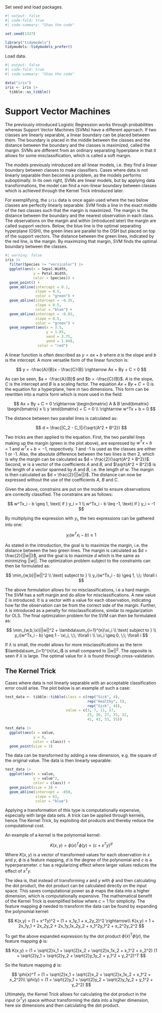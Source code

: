 Set seed and load packages.
```r
#| output: false
#| code-fold: true
#| code-summary: "Show the code"

set.seed(1337)

library("tidymodels")
tidymodels::tidymodels_prefer()
```

Load data.
```r
#| output: false
#| code-fold: true
#| code-summary: "Show the code"

data("iris")
iris <- iris |>
  tibble::as_tibble()
```

# Support Vector Machines

The previously introduced Logistic Regression works through probabilities whereas Support Vector Machines (SVMs) have a different approach. If two classes are linearly separable, a linear boundary can be placed between them. The boundary is placed in the middle between the classes and the distance between the boundary and the classes is maximized, called the margin. SVMs are different from an ordinary separating hyperplane in that it allows for some misclassification, which is called a soft margin.

The models previously introduced are all linear models, i.e. they find a linear boundary between classes to make classifiers. Cases where data is not linearly separable then becomes a problem, as the models performs suboptimally. In its own right, SVMs are linear models, but by applying data transformations, the model can find a non-linear boundary between classes which is achieved through the Kernel Trick introduced later.

For exemplifying, the `iris` data is once again used where the two below classes are perfectly linearly separable. SVM finds a line in the exact middle of the two classes such that the margin is maximized. The margin is the distance between the boundary and the nearest observation in each class. The observations on the margin and within (introduced later) the margin are called support vectors. Below, the blue line is the optimal separating hyperplane (OSH), the green lines are parallel to the OSH but placed on top of the support vectors. The distance between the green lines, indicated by the red line, is the margin. By maximizing that margin, SVM finds the optimal boundary between the classes.

```r
#| warning: false
iris |>
  filter(Species != "versicolor") |> 
  ggplot(aes(x = Sepal.Width,
             y = Petal.Width,
             color = Species)) +
  geom_point() +
  geom_abline(intercept = 0.1,
              slope = 0.5,
              color = "green") +
  geom_abline(intercept = -0.35,
              slope = 0.5,
              color = "blue") +
  geom_abline(intercept = -0.83,
              slope = 0.5,
              color = "green") +
  geom_segment(aes(x = 3.5,
                   y = 1.85,
                   xend = 3.75,
                   yend = 1.04),
               color = "red")
```
A linear function is often described as $y = ax + b$ where $a$ is the slope and $b$ is the intercept. A more versatile form of the linear function is:

$$
y = -\frac{A}{B}x - \frac{C}{B} \rightarrow Ax + By + C = 0
$$

As can be seen, $a = -\frac{A}{B}$ and $b = -\frac{C}{B}$. $A$ is the slope, $C$ is the intercept and $B$ is a scaling factor. The equation $Ax + By + C = 0$ is the equation for a hyperplane, here in two dimensions. This form can be rewritten into a matrix form which is more used in the field:

$$
Ax + By + C = 0 \rightarrow \begin{bmatrix} A & B \end{bmatrix} \begin{bmatrix} x \\ y \end{bmatrix} + C = 0 \\
\rightarrow w^Tx + b = 0
$$

The distance between two parallel lines is calculated as:

$$
d = \frac{|C_2 - C_1|}{\sqrt{A^2 + B^2}}
$$

Two tricks are then applied to the equation. First, the two parallel lines making up the margin (green in the plot above), are expressed by $w^Tx + b = 1$ and $w^Tx + b = -1$, respectively. 1 and -1 is used as the classes are either 1 or -1. Also, the absolute difference between the two lines is then 2, which is why the margin can be calculated as $d = \frac{2}{\sqrt{A^2 + B^2}}$. Second, $w$ is a vector of the coefficients $A$ and $B$, and $\sqrt{A^2 + B^2}$ is the length of a vector spanned by $A$ and $B$, i.e. the length of $w$. The margin is then calculated as $d = \frac{2}{||w||}$. The distance can now be expressed without the use of the coefficients $A$, $B$ and $C$.

Given the above, constrains are put on the model to ensure observations are correctly classified. The constrains are as follows:

$$
w^Tx_i - b \geq 1, \text{ if } y_i = 1 \\
w^Tx_i - b \leq -1, \text{ if } y_i = -1
$$

By multiplying the expression with $y_i$, the two expressions can be gathered into one:

$$
y_i(w^Tx_i - b) \geq 1
$$

As stated in the introduction, the goal is to maximize the margin, i.e. the distance between the two green lines. The margin is calculated as $d = \frac{2}{||w||}$, and the goal is to maximize $d$ which is the same as minimizing $||w||$. The optimization problem subject to the constraints can then be formulated as:

$$
\min_{w,b}||w||^2 \\ \text{ subject to } \\ y_i(w^Tx_i - b) \geq 1, \;\; \forall i
$$

The above formulation allows for no misclassifications, i.e a hard margin. The SVM has a soft margin and do allow for misclassifications. A new value $\xi$ is introduced. It is a vector with a value for each observation, indicating how far the observation can be from the correct side of the margin. Further, $\lambda$ is introduced as a penalty for misclassifications, similar to regularization for OLS. The final optimization problem for the SVM can then be formulated as:

$$
\min_{w,b,\xi}||w||^2 + \lambda\sum_{i=1}^{n}\xi_i \\
\text{ subject to } \\
y_i(w^Tx_i - b) \geq 1 - \xi_i, \;\; \forall i \\
\xi_i \geq 0, \;\; \forall i
$$

If $\lambda$ is small, the model allows for more misclassifications as the term $\lambda\sum_{i=1}^{n}\xi_i$ is small compared to $||w||^2$. The opposite is seen if $\lambda$ is large. The optimal value for $\lambda$ is found through cross-validation.

## The Kernel Trick

Cases where data is not linearly separable with an acceptable classification error could arise. The plot below is an example of such a case:

```r
test_data <- tibble::tibble(class = c(rep("Sick", 4),
                                      rep("Healthy", 5),
                                      rep("Sick", 4)),
                            value = c(3, 7, 11, 17,
                                      25, 26, 27, 31, 32,
                                      41, 43, 53, 55))

test_data |> 
  ggplot(aes(x = value,
             y = 0,
             color = class)) +
  geom_point(size = 3)
```

The data can be transformed by adding a new dimension, e.g. the square of the original value. The data is then linearly separable:

```r
test_data |> 
  ggplot(aes(x = value,
             y = value^2,
             color = class)) +
  geom_point(size = 3) +
  geom_abline(intercept = -850,
              slope = 61,
              color = "blue")
```

Applying a transformation of this type is computationally expensive, especially with large data sets. A trick can be applied through kernels, hence The Kernel Trick, by exploiting dot products and thereby reduce the computational cost.

An example of a kernel is the polynomial kernel:

$$
K(x,y) = \phi(x)^T \phi(y) =  (c + x^Ty)^d
$$

Where $K(x,y)$ is a vector of transformed values for each observation in $x$ and $y$, $\phi$ is a feature mapping, $d$ is the degree of the polynomial and $c$ is a hyperparameter. $c$ has a regularizing effect where larger values reduces the effect of $x^Ty$.

The idea is, that instead of transforming $x$ and $y$ with $\phi$ and then calculating the dot product, the dot product can be calculated directly on the input space. This saves computational power as $\phi$ maps the data into a higher dimension, which is computationally expensive. The mathematical benefit of the Kernel Trick is exemplified below where $c = 1$ for simplicity. The feature mapping $\phi$ needed to transform the data can be found by expanding the polynomial kernel:

$$
K(x,y) = (1 + x^Ty)^2  = (1 + x_1y_1 + x_2y_2)^2 \rightarrow\\
K(x,y) = 1 + 2x_1y_1 + 2x_2y_2 + 2x_1y_1x_2y_2 + x_1^2y_1^2 + x_2^2y_2^2
$$

To get the above expanded expression by the dot product $\phi(x)^T \phi(y)$, the feature mapping $\phi$ is:

$$
K(x,y) = (1 + \sqrt{2}x_1 + \sqrt{2}x_2 + \sqrt{2}x_1x_2 + x_1^2 + x_2^2)
         (1 + \sqrt{2}y_1 + \sqrt{2}y_2 + \sqrt{2}y_1y_2 + y_1^2 + y_2^2)^T
$$

So the feature mapping $\phi$ is:

$$
\phi(x)^T = (1 + \sqrt{2}x_1 + \sqrt{2}x_2 + \sqrt{2}x_1x_2 + x_1^2 + x_2^2)\\
\phi(y) = (1 + \sqrt{2}y_1 + \sqrt{2}y_2 + \sqrt{2}y_1y_2 + y_1^2 + y_2^2)
$$

Ultimately, the Kernel Trick allows for calculating the dot product in the input $(x^Ty)$ space without transforming the data into a higher dimension, here six dimensions and then calculating the dot product.